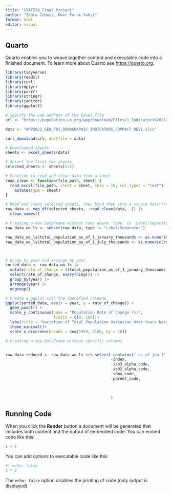 ```yaml
---
title: "STAT570_Final_Project"
author: "Zehra Cebeci, Ömer Faruk Yahşi"
format: html
editor: visual
---
```


## Quarto

Quarto enables you to weave together content and executable code into a finished document. To learn more about Quarto see <https://quarto.org>.

```r
library(tidyverse)
library(readxl)
library(curl)
library(dplyr)
library(purrr)
library(stringr)
library(janitor)
library(ggplot2)
```

```r

# Specify the web address of the Excel file
url <- "https://population.un.org/wpp/Download/Files/1_Indicators%20(Standard)/EXCEL_FILES/1_General/WPP2022_GEN_F01_DEMOGRAPHIC_INDICATORS_COMPACT_REV1.xlsx"

data <- "WPP2022_GEN_F01_DEMOGRAPHIC_INDICATORS_COMPACT_REV1.xlsx"

curl_download(url, destfile = data)
```

```r

# Downloaded sheets
sheets <- excel_sheets(data)

# Select the first two sheets
selected_sheets <- sheets[1:2]

# Function to read and clean data from a sheet
read_clean <- function(file_path, sheet) {
  read_excel(file_path, sheet = sheet, skip = 16, col_types = "text") |> 
    mutate(type = sheet)
}

# Read and clean selected sheets, then bind them into a single data frame
raw_data <- map_df(selected_sheets, ~read_clean(data, .)) |> 
  clean_names()
```

```r
# Creating a new DataFrame without rows where 'type' is 'Label/Separator'
raw_data_wo_ls <- subset(raw_data, type != "Label/Separator")

```

```r
raw_data_wo_ls$total_population_as_of_1_january_thousands <- as.numeric(raw_data_wo_ls$total_population_as_of_1_january_thousands)
raw_data_wo_ls$total_population_as_of_1_july_thousands <- as.numeric(raw_data_wo_ls$total_population_as_of_1_july_thousands)



# Group by year and arrange by year
sorted_data <- raw_data_wo_ls |> 
  mutate(rate_of_change = ((total_population_as_of_1_january_thousands - total_population_as_of_1_july_thousands) / total_population_as_of_1_january_thousands) * 100) |>  
  select(rate_of_change, everything()) |> 
  group_by(year) |> 
  arrange(year) |> 
  ungroup()

```

```r

# Create a ggplot with the specified columns
ggplot(sorted_data, aes(x = year, y = rate_of_change)) +
  geom_point() +
  scale_y_continuous(name = "Population Rate of Change (%)", 
                     limits = c(0, 100))+
  labs(title = "Variation of Total Population Variation Over Years between 1 Jan 2022 to 1 July 2022") +
  theme_minimal()+
  scale_x_discrete(breaks = seq(1950, 2100, by = 10))

```

```r


# Creating a new DataFrame without specific columns


raw_data_reduced <- raw_data_wo_ls %>% select(-contains("_as_of_jun_1"), 
                                              -index, 
                                              -iso3_alpha_code, 
                                              -is02_alpha_code,
                                              -sdmx_code,
                                              -parent_code,
                                              
                                              
                                              
                                              )

```

## Running Code

When you click the **Render** button a document will be generated that includes both content and the output of embedded code. You can embed code like this:

```r
1 + 1
```

You can add options to executable code like this

```r
#| echo: false
2 * 2
```

The `echo: false` option disables the printing of code (only output is displayed).
